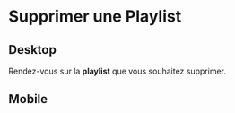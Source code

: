 # Supprimer une Playlist

## Desktop

Rendez-vous sur la **playlist** que vous souhaitez supprimer.

## Mobile